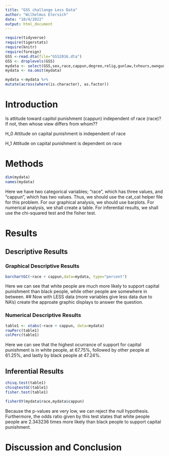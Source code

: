 ```yaml
---
title: "GSS challange Less Data"
author: "Wilhelmus Elersich"
date: "10/4/2022"
output: html_document
---
```








```r
require(tidyverse)
require(tigerstats)
require(knitr)
require(foreign)
GSS <-read.dta(file="GSS2016.dta")
GSS <- droplevels(GSS)
mydata <- select(GSS,sex,race,cappun,degree,relig,gunlaw,tvhours,owngun,age,wordsum)
mydata <- na.omit(mydata)
```
```r
mydata <-mydata %>%
mutate(across(where(is.character), as.factor))
```
# Introduction

<!--In this section you explain what you are trying to show.  Where did the data come from?  What is the research or other question you are trying to answer?.  If you skimp in this section expect to be marked down in your grade. Paint a picture of the project a couple of paragraphs is expected!-->

Is attitude toward capitol punishment (cappun) independent of race (race)?
If not, then whose view differs from whom??


H_0 Attitude on capital punishment is independent of race

H_1 Attitude on capital punishment is dependent on race

# Methods

<!--Decide on your methods:  use "variable analysis" or other appropriate descriptors.  Make sure to choose at least one graphical method and at least one numerical method. Discuss what data manipulations may be needed for example subsetting or other binning procedures and what sort of graphical displays and inferential tools will be used!-->


```R
dim(mydata)
names(mydata)
```
Here we have two categorical variables; "race", which has three values, and "cappun", which has two values. Thus, we should use the cat_cat helper file for this problem. For our graphical analysis, we should use barplots. For numerical analysis, we shall create a table. For inferential results, we shall use the chi-squared test and the fisher test.

# Results

<!--Divide this section into two sub-sections:  One for your descriptive  results and one for your inferential results.!-->

## Descriptive Results

### Graphical Descriptive Results

<!--Graphical results here.  Make sure to show your code.  Provide appropriate labels for axes, giving units if possible, and provide a good title for the graph, too.  Use the graphical results to describe the patterns if any that exist in the data as focused toward the research question. Bottom line is to explain the features of the graph that are relevant to conforming or departing to what is expected by your null hypothesis !-->

```r
barchartGC(~race + cappun,data=mydata, type="percent")
```   

Here we can see that white people are much more likely to support capital punishment than black people, while other people are somewhere in between.
## Now with LESS data (more variables give less data due to NA's) create the approate graphic displays to answer the question.





### Numerical Descriptive Results

<!--Numerical results go here. Use the numerical results to describe the patterns if any that exist in the data as focused toward the research question!-->

```r
table1 <- xtabs(~race + cappun, data=mydata)
rowPerc(table1)
colPerc(table1)
```
Here we can see that the highest ocurrance of support for capital punishment is in white people, at 67.75%, followed by other people at 61.25%, and lastly by black people at 47.24%.



## Inferential Results

<!--State hypothesis clearly.  Make sure your discussion of the inferential test covers all the aspects that the test output produces, such as test statistic, p-value etc.  Make a decision about the null hypothesis, explain the assumptions on which the selected test/procedure was based, and why the chosen procedure satisfys the assumptions and is appropriate to answer the research question!-->

```r
chisq.test(table1)
chisqtestGC(table1)
fisher.test(table1)
```
```r
fisherXY(mydata$race,mydata$cappun)
```
Because the p-values are very low, we can reject the null hypothesis. Furthermore, the odds ratio given by this test states that white people people are 2.343236 times more likely than black people to support capital punishment.

# Discussion and Conclusion

<!--Discussion and conclusion here.  If you found a relationship be sure to consider whether the relationship occurs because one of the variavbles causes the other, or whether they perhasps are related for some other reason.  Watch the chapter 6 videos from the GeorgeTown videos collection.!-->
